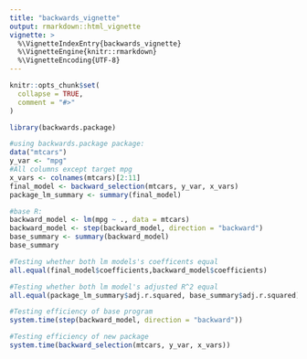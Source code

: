 ```yaml
---
title: "backwards_vignette"
output: rmarkdown::html_vignette
vignette: >
  %\VignetteIndexEntry{backwards_vignette}
  %\VignetteEngine{knitr::rmarkdown}
  %\VignetteEncoding{UTF-8}
---
```


```r
knitr::opts_chunk$set(
  collapse = TRUE,
  comment = "#>"
)
```

```r
library(backwards.package)
```

```r
#using backwards.package package:
data("mtcars")
y_var <- "mpg"
#All columns except target mpg
x_vars <- colnames(mtcars)[2:11]  
final_model <- backward_selection(mtcars, y_var, x_vars)
package_lm_summary <- summary(final_model)
```
```r
#base R:
backward_model <- lm(mpg ~ ., data = mtcars)
backward_model <- step(backward_model, direction = "backward")
base_summary <- summary(backward_model)
base_summary
```

```r
#Testing whether both lm models's coefficents equal
all.equal(final_model$coefficients,backward_model$coefficients)
```

```r
#Testing whether both lm model's adjusted R^2 equal
all.equal(package_lm_summary$adj.r.squared, base_summary$adj.r.squared)
```

```r
#Testing efficiency of base program
system.time(step(backward_model, direction = "backward"))
```

```r
#Testing efficiency of new package
system.time(backward_selection(mtcars, y_var, x_vars))


```


